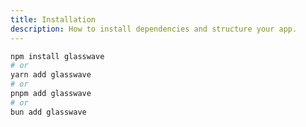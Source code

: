```yaml
---
title: Installation
description: How to install dependencies and structure your app.
---
```


```sh
npm install glasswave
# or
yarn add glasswave
# or
pnpm add glasswave
# or
bun add glasswave
```
